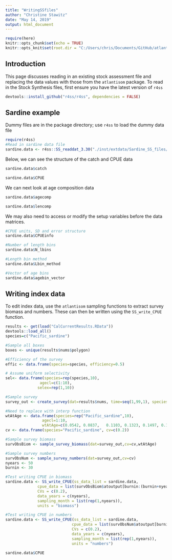 ```yaml
---
title: "WritingSSfiles"
author: "Christine Stawitz"
date: "May 14, 2019"
output: html_document
---
```


```r
require(here)
knitr::opts_chunk$set(echo = TRUE)
knitr::opts_knit$set(root.dir = "C:/Users/chris/Documents/GitHub/atlantisom/")
```

## Introduction

This page discusses reading in an existing stock assessment file and replacing the data values with those from the `atlantisom` package. To read in the Stock Synthesis files, first ensure you have the latest version of `r4ss`

```r
devtools::install_github("r4ss/r4ss", dependencies = FALSE)
```

## Sardine example

Dummy files are in the package directory; use `r4ss` to load the dummy data file

```r
require(r4ss)
#Read in sardine data file
sardine.data <- r4ss::SS_readdat_3.30("./inst/extdata/Sardine_SS_files/sardEM_3_3.dat")
```

Below, we can see the structure of the catch and CPUE data
```r
sardine.data$catch

sardine.data$CPUE
```

We can next look at age composition data
```r
sardine.data$agecomp

sardine.data$lencomp
```

We may also need to access or modify the setup variables before the data matrices.

```r
#CPUE units, SD and error structure
sardine.data$CPUEinfo

#Number of length bins
sardine.data$N_lbins

#Length bin method
sardine.data$Lbin_method

#Vector of age bins
sardine.data$agebin_vector

```

## Writing index data
To edit index data, use the `atlantisom` sampling functions to extract survey biomass and numbers. These can then be written using the `SS_write_CPUE` function.

```r
results <- get(load("CalCurrentResults.RData"))
devtools::load_all()
species=c("Pacific_sardine")

#Sample all boxes
boxes <- unique(results$nums$polygon)

#Efficiency of the survey
effic <- data.frame(species=species, efficiency=0.5)

# Assume uniform selectivity
sel<- data.frame(species=rep(species,10),
               agecl=c(1:10),
              selex=rep(1,10))

#Sample survey
survey_out <- create_survey(dat=results$nums, time=seq(1,99,1), species=species, boxes=boxes, effic=effic, selex=sel)

#Need to replace with interp function
wtAtAge <- data.frame(species=rep("Pacific_sardine",10),
                agecl=1:10,
                wtAtAge=c(0.0542, 0.0837,	0.1103,	0.1323,	0.1497,	0.163,	0.1729,	0.1801,	0.1854,	0.1941))
cv <- data.frame(species="Pacific_sardine", cv=c(0.2))

#Sample survey biomass
survObsBiom <- sample_survey_biomass(dat=survey_out,cv=cv,wtAtAge)

#Sample survey numbers
survObsNum <- sample_survey_numbers(dat=survey_out,cv=cv)
nyears <- 50
burnin <- 30

#Test writing CPUE in biomass
sardine.data <- SS_write_CPUE(ss_data_list = sardine.data,
              cpue_data = list(survObsBiom$atoutput[burnin:(burnin+nyears-1)]),
              CVs = c(0.2),
              data_years = c(nyears),
              sampling_month = list(rep(1,nyears)),
              units = "biomass")

#Test writing CPUE in numbers
sardine.data <- SS_write_CPUE(ss_data_list = sardine.data,
                             cpue_data = list(survObsNum$atoutput[burnin:(burnin+nyears-1)]),
                             CVs = c(0.2),
                             data_years = c(nyears),
                             sampling_month = list(rep(1,nyears)),
                             units = "numbers")

sardine.data$CPUE
```


